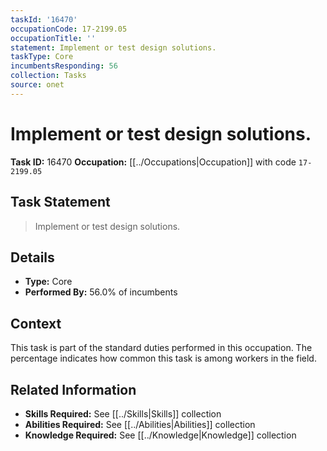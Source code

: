 ```yaml
---
taskId: '16470'
occupationCode: 17-2199.05
occupationTitle: ''
statement: Implement or test design solutions.
taskType: Core
incumbentsResponding: 56
collection: Tasks
source: onet
---
```

# Implement or test design solutions.

**Task ID:** 16470
**Occupation:** [[../Occupations|Occupation]] with code `17-2199.05`

## Task Statement

> Implement or test design solutions.

## Details

- **Type:** Core
- **Performed By:** 56.0% of incumbents

## Context

This task is part of the standard duties performed in this occupation. The percentage indicates how common this task is among workers in the field.

## Related Information

- **Skills Required:** See [[../Skills|Skills]] collection
- **Abilities Required:** See [[../Abilities|Abilities]] collection
- **Knowledge Required:** See [[../Knowledge|Knowledge]] collection
